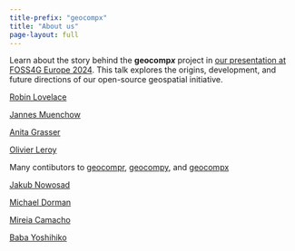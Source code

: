 ```yaml
---
title-prefix: "geocompx"
title: "About us"
page-layout: full
---
```


::: {.grid}

Learn about the story behind the **geocomp*x*** project in [our presentation at FOSS4G Europe 2024](https://jakubnowosad.com/foss4ge2024/#/title-slide).
This talk explores the origins, development, and future directions of our open-source geospatial initiative. 

::: {.g-col-12 .g-col-md-6}
[Robin Lovelace](https://www.robinlovelace.net/)

[Jannes Muenchow](https://github.com/jannes-m)

[Anita Grasser](https://anitagraser.com/)

[Olivier Leroy](https://www.branchtwigleaf.com/)

Many contibutors to [geocompr](https://github.com/geocompx/geocompr/graphs/contributors), [geocompy](https://github.com/geocompx/geocompy/graphs/contributors), and [geocompx](https://github.com/geocompx/geocompx.org/graphs/contributors)
:::

::: {.g-col-12 .g-col-md-6}
[Jakub Nowosad](https://jakubnowosad.com/)<link href="https://fosstodon.org/@nowosad" rel="me" />

[Michael Dorman](https://geobgu.xyz/)

[Mireia Camacho](https://github.com/DataMirai)

[Baba Yoshihiko](https://github.com/babayoshihiko)
:::

:::
